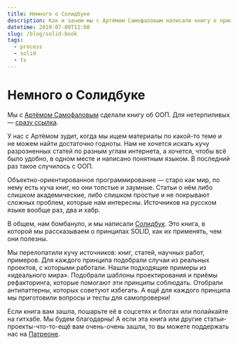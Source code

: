```yaml
---
title: Немного о Солидбуке
description: Как и зачем мы с Артёмом Самофаловым написали книгу о принципах объектно-ориентированного программирования.
datetime: 2019-07-09T12:00
slug: /blog/solid-book
tags:
  - process
  - solid
  - ts
---
```


# Немного о Солидбуке

Мы с [Артёмом Самофаловым](https://github.com/dex157) сделали книгу об ООП. Для нетерпиливых — [сразу ссылка](https://ota-solid.now.sh).

У нас с Артёмом зудит, когда мы ищем материалы по какой-то теме и не можем найти достаточно годноты. Нам не хочется искать кучу разрозненных статей по разным углам интернета, а хочется, чтобы всё было удобно, в одном месте и написано понятным языком. В последний раз такое случилось с ООП.

Объектно-ориентированное программирование — старо как мир, по нему есть куча книг, но они толстые и заумные. Статьи о нём либо слишком академические, либо слишком простые и не покрывают сложных проблем, которые нам интересны. Источников на русском языке вообще раз, два и хабр.

В общем, нам бомбануло, и мы написали [Солидбук](https://ota-solid.now.sh). Это книга, в которой мы рассказываем о принципах SOLID, как их применять, чем они полезны.

Мы перелопатили кучу источников: книг, статей, научных работ, примеров. Для каждого принципа подобрали случаи из реальных проектов, с которыми работали. Нашли подходящие примеры из «идеального мира». Подобрали шаблоны проектирования и приёмы рефакторинга, которые помогают эти принципы соблюдать. Отобрали антипаттерны, которых советуют избегать. А ещё для каждого принципа мы приготовили вопросы и тесты для самопроверки!

Если книга вам зашла, пошарьте её в соцсетях и блогах или полайкайте на гитхабе. Мы будем благодарны! А если эта книга или другие статьи-проекты-что-то-ещё вам очень-очень зашли, то вы можете поддержать нас на [Патреоне](https://www.patreon.com/open_tech_authors).
